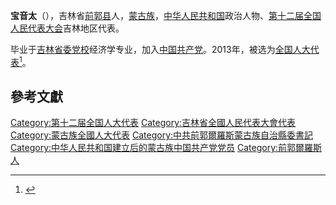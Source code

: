 '''宝音太'''（{{bd|1962年||}}），吉林省[[前郭县|前郭县]]人，[[蒙古族|蒙古族]]，[[中华人民共和国|中华人民共和国]]政治人物、[[第十二届全国人民代表大会|第十二届全国人民代表大会]]吉林地区代表。

毕业于[[吉林省委党校|吉林省委党校]]经济学专业，加入[[中国共产党|中国共产党]]。2013年，被选为[[全国人大代表|全国人大代表]]<ref>{{cite news|title=全国人大代表信息-宝音太|url=http://210.82.31.1:8084/delegate/viewDelegate.action?dbid=120504|accessdate=2013-03-28|newspaper=全国人大网|archive-url=https://web.archive.org/web/20160305225745/http://www.npc.gov.cn/delegate/viewDelegate.action?dbid=120504|archive-date=2016-03-05|dead-url=yes}}</ref>。

==參考文獻==
{{reflist}}

{{中华人民共和国政治人物小作品}}
{{DEFAULTSORT:B寶}}
[[Category:第十二届全国人大代表|Category:第十二届全国人大代表]]
[[Category:吉林省全國人民代表大會代表|Category:吉林省全國人民代表大會代表]]
[[Category:蒙古族全國人大代表|Category:蒙古族全國人大代表]]
[[Category:中共前郭爾羅斯蒙古族自治縣委書記|Category:中共前郭爾羅斯蒙古族自治縣委書記]]
[[Category:中华人民共和国建立后的蒙古族中国共产党党员|Category:中华人民共和国建立后的蒙古族中国共产党党员]]
[[Category:前郭爾羅斯人|Category:前郭爾羅斯人]]